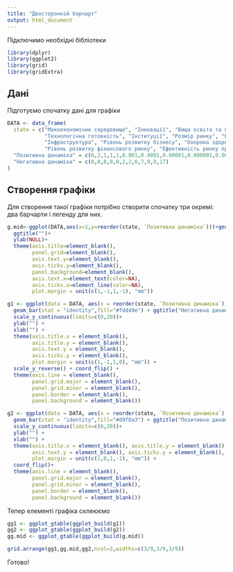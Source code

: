 ```yaml
---
title: "Двосторонній барчарт"
output: html_document
---
```


Підключимо необхідні бібліотеки

```r
library(dplyr)
library(ggplot2)
library(grid)
library(gridExtra)
```

## Дані

Підготуємо спочатку дані для графіки

```r
DATA <- data_frame(
  state = c("Макоекономічне середовище", "Інновації", "Вища освіта та професійна підготовка", 
            "Технологічна готовність", "Інституції", "Розмір ринку", "Ефективність ринку товарів", 
            "Інфраструктура", "Рівень розвитку бізнесу", "Охорона здоров'я та початкова освіта", 
            "Рівень розвитку фінансового ринку", "Ефективність ринку праці"),
  "Позитивна динаміка" = c(6,2,1,1,1,0.001,0.0001,0.00001,0.000001,0.0000001,0.00000001,0),
  "Негативна динаміка" = c(0,0,0,0,0,2,2,6,7,9,9,17)
)

```

## Створення графіки

Для створення такої графіки потрібно створити спочатку три окремі: два барчарти і легенду для них. 

```r
g.mid<-ggplot(DATA,aes(x=1,y=reorder(state, `Позитивна динаміка`)))+geom_text(aes(label=state))+
  ggtitle("")+
  ylab(NULL)+
  theme(axis.title=element_blank(),
        panel.grid=element_blank(),
        axis.text.y=element_blank(),
        axis.ticks.y=element_blank(),
        panel.background=element_blank(),
        axis.text.x=element_text(color=NA),
        axis.ticks.x=element_line(color=NA),
        plot.margin = unit(c(1,-1,1,-1), "mm"))

g1 <- ggplot(data = DATA, aes(x = reorder(state, `Позитивна динаміка`), y = `Негативна динаміка`)) +
  geom_bar(stat = "identity",fill="#fdd49e") + ggtitle("Негативна динаміка") +
  scale_y_continuous(limits=c(0,20))+
  ylab("") +
  xlab("") +
  theme(axis.title.x = element_blank(), 
        axis.title.y = element_blank(), 
        axis.text.y = element_blank(), 
        axis.ticks.y = element_blank(), 
        plot.margin = unit(c(1,-1,1,0), "mm")) +
  scale_y_reverse() + coord_flip() +
  theme(axis.line = element_blank(),
        panel.grid.major = element_blank(),
        panel.grid.minor = element_blank(),
        panel.border = element_blank(),
        panel.background = element_blank()) 

g2 <- ggplot(data = DATA, aes(x = reorder(state, `Позитивна динаміка`), y = `Позитивна динаміка`)) +xlab(NULL)+
  geom_bar(stat = "identity",fill="#d9f0a3") + ggtitle("Позитивна динаміка") +
  scale_y_continuous(limits=c(0,20))+
  ylab("") +
  xlab("") +
  theme(axis.title.x = element_blank(), axis.title.y = element_blank(), 
        axis.text.y = element_blank(), axis.ticks.y = element_blank(),
        plot.margin = unit(c(1,0,1,-1), "mm")) +
  coord_flip()+
  theme(axis.line = element_blank(),
        panel.grid.major = element_blank(),
        panel.grid.minor = element_blank(),
        panel.border = element_blank(),
        panel.background = element_blank())
```

Тепер елементі графіка склеюємо

```r
gg1 <- ggplot_gtable(ggplot_build(g1))
gg2 <- ggplot_gtable(ggplot_build(g2))
gg.mid <- ggplot_gtable(ggplot_build(g.mid))

grid.arrange(gg1,gg.mid,gg2,ncol=3,widths=c(3/9,3/9,3/9))
```
Готово!
